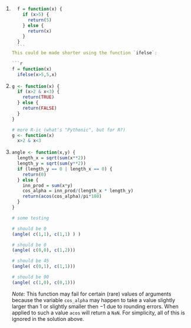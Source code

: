 1.
    ```r
    f = function(x) {
      if (x>5) {
        return(5)
      } else {
        return(x)
      }
    }
    ```
    This could be made shorter using the function `ifelse`:

    ```r
    f = function(x)
      ifelse(x>5,5,x)
    ```



2. 
    ```r
    g <- function(x) {
      if (x>2 & x<3) {
        return(TRUE)
      } else {
        return(FALSE)
      }
    }

    # more R-ic (what's "Pythonic", but for R?)
    g <- function(x) 
      x>2 & x<3
     
    ```


3.
    ```r
    angle <- function(x,y) {
      length_x = sqrt(sum(x**2))
      length_y = sqrt(sum(y**2))
      if (length_y == 0 | length_x == 0) {
        return(0)
      } else {
        inn_prod = sum(x*y)
        cos_alpha = inn_prod/(length_x * length_y)
        return(acos(cos_alpha)/pi*180)
      }
    }

    # some testing

    # should be 0
    (angle( c(1,1), c(1,1) ) )

    # should be 0
    (angle( c(0,0), c(1,2)))

    # should be 45
    (angle( c(0,1), c(1,1)))

    # should be 90
    (angle( c(1,0), c(0,1)))
    ```


    *Note:* This function may fail for certain (rare) values of
     arguments because the variable `cos_alpha` may happen to take a
     value slightly larger than $1$ or slightly smaller then $-1$ due
     to rounding errors. When applied to such a value `acos` will
     return a  `NaN`. For simplicity, all of this is ignored in the
     solution above.
